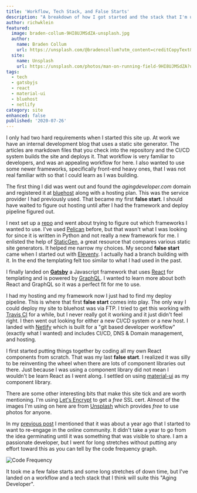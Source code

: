 ```yaml
---
title: 'Workflow, Tech Stack, and False Starts'
description: "A breakdown of how I got started and the stack that I'm using"
author: richwklein
featured:
  image: braden-collum-9HI8UJMSdZA-unsplash.jpg
  author:
    name: Braden Collum
    url: https://unsplash.com/@bradencollum?utm_content=creditCopyText&utm_medium=referral&utm_source=unsplash
  site:
    name: Unsplash
    url: https://unsplash.com/photos/man-on-running-field-9HI8UJMSdZA?utm_content=creditCopyText&utm_medium=referral&utm_source=unsplash
tags:
  - tech
  - gatsbyjs
  - react
  - material-ui
  - bluehost
  - netlify
category: site
enhanced: false
published: '2020-07-26'
---
```


I only had two hard requirements when I started this site up. At work we have an internal development blog that uses a static site generator. The articles are markdown files that you check into the repository and the CI/CD system builds the site and deploys it. That workflow is very familiar to developers, and was an appealing workflow for here. I also wanted to use some newer frameworks, specifically front-end heavy ones, that I was not real familiar with so that I could learn as I was building.

The first thing I did was went out and found the _agingdeveloper.com_ domain and registered it at [bluehost](https://www.bluehost.com/) along with a hosting plan. This was the service provider I had previously used. That became my first **false start**. I should have waited to figure out hosting until after I had the framework and deploy pipeline figured out.

I next set up a [repo](https://github.com/richwklein/agingdeveloper) and went about trying to figure out which frameworks I wanted to use. I've used [Pelican](https://docs.getpelican.com/en/stable/index.html) before, but that wasn't what I was looking for since it is written in Python and not really a new framework for me. I enlisted the help of [StaticGen](https://www.staticgen.com/), a great resource that compares various static site generators. It helped me narrow my choices. My second **false start** came when I started out with [Eleventy](https://www.11ty.dev/). I actually had a branch building with it. In the end the templating felt too similar to what I had used in the past.

I finally landed on **[Gatsby](http://gatsbyjs.org/)** a Javascript framework that uses [React](https://reactjs.org/) for templating and is powered by [GraphQL](https://graphql.org/). I wanted to learn more about both React and GraphQL so it was a perfect fit for me to use.

I had my hosting and my framework now I just had to find my deploy pipeline. This is where that first **false start** comes into play. The only way I could deploy my site to bluehost was via FTP. I tried to get this working with
[Travis CI](https://travis-ci.org/) for a while, but I never really got it working and it just didn't feel right. I then went out looking for either a new CI/CD system or a new host. I landed with [Netlify](https://www.netlify.com/) which is built for a "git based developer workflow" (exactly what I wanted) and includes CI/CD, DNS & Domain management, and hosting.

I first started putting things together by coding all my own React components from scratch. That was my last **false start**. I realized it was silly to be reinventing the wheel when there are lots of component libraries out there.
Just because I was using a component library did not mean I wouldn't be learn React as I went along. I settled on using [material-ui](https://material-ui.com/) as my component library.

There are some other interesting bits that make this site tick and are worth mentioning. I'm using [Let's Encrypt](https://letsencrypt.org/) to get a _free_ SSL cert. Almost of the images I'm using on here are from [Unsplash](https://unsplash.com/) which provides _free_ to use photos for anyone.

In my [previous post](/article/2020/07/21/intro) I mentioned that it was about a year ago that I started to want to re-engage in the online community. It didn't take a year to go from the idea germinating until it was something that
was visible to share. I am a passionate developer, but I went for long stretches without putting any effort toward this as you can tell by the code frequency graph.

![Code Frequency](agingdeveloper-codfrequency-july-2020.png)

It took me a few false starts and some long stretches of down time, but I've landed on a workflow and a tech stack that I think will suite this "Aging Developer".
